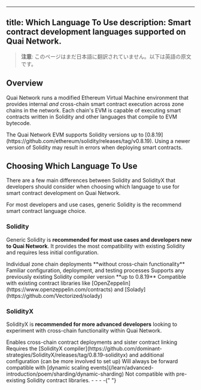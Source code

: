 <!-- AUTO-GENERATED-CONTENT:START (ENGLISH-COPY) -->
---
title: Which Language To Use
description: Smart contract development languages supported on Quai Network.
---

> **注意**: このページはまだ日本語に翻訳されていません。以下は英語の原文です。

## Overview

Quai Network runs a modified Ethereum Virtual Machine environment that provides internal _and_ cross-chain smart contract execution across zone chains in the network. Each chain's EVM is capable of executing smart contracts written in Solidity and other languages that compile to EVM bytecode.

<Warning>
  The Quai Network EVM supports Solidity versions up to
  [0.8.19](https://github.com/ethereum/solidity/releases/tag/v0.8.19). Using a
  newer version of Solidity may result in errors when deploying smart contracts.
</Warning>

## Choosing Which Language To Use

There are a few main differences between Solidity and SolidityX that developers should consider when choosing which language to use for smart contract development on Quai Network.

<Tip>
  For most developers and use cases, generic Solidity is the recommend smart
  contract language choice.
</Tip>

### Solidity

Generic Solidity is **recommended for most use cases and developers new to Quai Network**. It provides the most compatibility with existing Solidity and requires less initial configuration.

<CardGroup>
  <Card title="Single Chain" icon="link-horizontal-slash">
    Individual zone chain deployments **without cross-chain functionality**
  </Card>
  <Card title="Simple Setup" icon="sliders">
    Familiar configuration, deployment, and testing processes
  </Card>
  <Card title="Compatible Versions" icon="code-branch">
    Supports any previously existing Solidity compiler version **up to 0.8.19**
  </Card>
  <Card title="External Compatibility" icon="books">
    Compatible with existing contract libraries like
    [OpenZeppelin](https://www.openzeppelin.com/contracts) and
    [Solady](https://github.com/Vectorized/solady)
  </Card>
</CardGroup>

### SolidityX

SolidityX is **recommended for more advanced developers** looking to experiment with cross-chain functionality within Quai Network.

<CardGroup>
  <Card title="Cross-chain Deployment" icon="link-horizontal">
    Enables cross-chain contract deployments and sister contract linking
  </Card>
  <Card title="Advanced Setup" icon="gear-complex-code">
    Requires the [SolidityX
    compiler](https://github.com/dominant-strategies/SolidityX/releases/tag/0.8.19-solidityx)
    and additional configuration (can be more involved to set up)
  </Card>
  <Card title="Forward Compatibility" icon="forward">
    Will always be forward compatible with [dynamic scaling
    events](/learn/advanced-introduction/poem/sharding/dynamic-sharding)
  </Card>
  <Card title="Library Compatibility" icon="ban">
    Not compatible with pre-existing Solidity contract libraries.
  </Card>
</CardGroup>
- - - -{" "}
